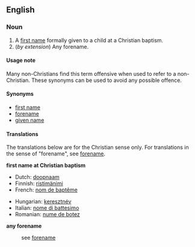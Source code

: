 ==English==
===Noun===
{{en-noun}}

#A [[first name]] formally given to a child at a Christian baptism.
# (''by extension'') Any forename.

====Usage note====
Many non-Christians find this term offensive when used to refer to a non-Christian. These synonyms can be used to avoid any possible offence.

====Synonyms====
*[[first name]]
*[[forename]]
*[[given name]]

====Translations====
The translations below are for the Christian sense only.  For translations in the sense of "forename", see [[forename]].  <!-- This will help maintain consistency and reduce redundancy. -->

'''first name at Christian baptism'''
{{top}}
*Dutch: [[doopnaam]] {{m}}
*Finnish: [[ristimänimi]]
*French: [[nom de baptême]] {{m}}
{{mid}}
*Hungarian: [[keresztnév]]
*Italian: [[nome di battesimo]] {{m}}
*Romanian: [[nume de botez]]
{{bottom}}

'''any forename'''
:see [[forename]]